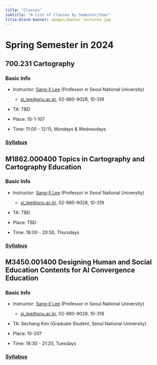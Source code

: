 ```yaml
---
title: "Classes"
subtitle: "A List of Classes by Semester/Year"
title-block-banner: images/banner_lectures.jpg
---
```


# Spring Semester in 2024

## 700.231 Cartography

### Basic Info

-   Instructor: [Sang-Il Lee](https://sangillee66.github.io/) (Professor in Seoul National University)

    -   [si_lee\@snu.ac.kr](mailto:%20si_lee@snu.ac.kr), 02-880-9028, 10-319

-   TA: TBD

-   Place: 10-1-107

-   Time: 11:00 - 12:15, Mondays & Wednesdays

### [Syllabus](classes/2024_1_Cartography.qmd)

## M1862.000400 Topics in Cartography and Cartography Education

### Basic Info

-   Instructor: [Sang-Il Lee](https://sangillee66.github.io/) (Professor in Seoul National University)

    -   [si_lee\@snu.ac.kr](mailto:%20si_lee@snu.ac.kr), 02-880-9028, 10-319

-   TA: TBD

-   Place: TBD

-   Time: 18:00 - 20:50, Thursdays

### [Syllabus](classes/2024_1_Topics_in_Carto_Carto_Edu.qmd)

## M3450.001400 Designing Human and Social Education Contents for AI Convergence Education

### Basic Info

-   Instructor: [Sang-Il Lee](https://sangillee66.github.io/) (Professor in Seoul National University)

    -   [si_lee\@snu.ac.kr](mailto:%20si_lee@snu.ac.kr), 02-880-9028, 10-319

-   TA: Sechang Kim (Graduate Student, Seoul National University)

-   Place: 10-207

-   Time: 18:30 - 21:20, Tuesdays

### [Syllabus](classes/2024_1_AI_Edu.qmd)
